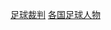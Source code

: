 {{Categories by country|nocat}}
{{Commonscat|Association football referees by country}}

[[Category:足球裁判|]]
[[Category:各国足球人物|]]